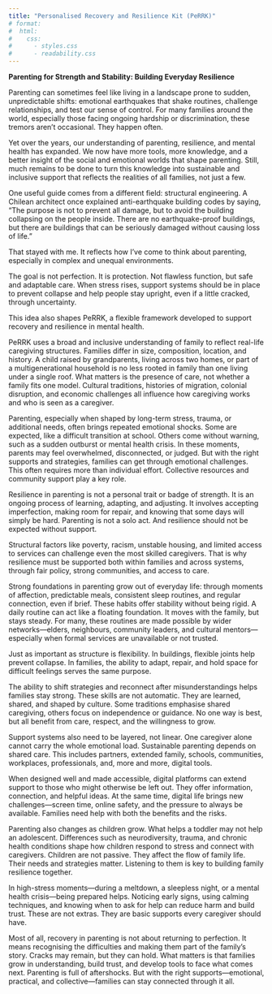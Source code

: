 ```yaml
---
title: "Personalised Recovery and Resilience Kit (PeRRK)"
# format: 
#  html:
#    css:
#      - styles.css
#      - readability.css
---
```


**Parenting for Strength and Stability: Building Everyday Resilience**

Parenting can sometimes feel like living in a landscape prone to sudden, unpredictable shifts: emotional earthquakes that shake routines, challenge relationships, and test our sense of control. For many families around the world, especially those facing ongoing hardship or discrimination, these tremors aren’t occasional. They happen often.

Yet over the years, our understanding of parenting, resilience, and mental health has expanded. We now have more tools, more knowledge, and a better insight of the social and emotional worlds that shape parenting. Still, much remains to be done to turn this knowledge into sustainable and inclusive support that reflects the realities of all families, not just a few.

One useful guide comes from a different field: structural engineering. A Chilean architect once explained anti-earthquake building codes by saying, “The purpose is not to prevent all damage, but to avoid the building collapsing on the people inside. There are no earthquake-proof buildings, but there are buildings that can be seriously damaged without causing loss of life.”

That stayed with me. It reflects how I’ve come to think about parenting, especially in complex and unequal environments.

The goal is not perfection. It is protection. Not flawless function, but safe and adaptable care. When stress rises, support systems should be in place to prevent collapse and help people stay upright, even if a little cracked, through uncertainty.

This idea also shapes PeRRK, a flexible framework developed to support recovery and resilience in mental health.

PeRRK uses a broad and inclusive understanding of family to reflect real-life caregiving structures. Families differ in size, composition, location, and history. A child raised by grandparents, living across two homes, or part of a multigenerational household is no less rooted in family than one living under a single roof. What matters is the presence of care, not whether a family fits one model. Cultural traditions, histories of migration, colonial disruption, and economic challenges all influence how caregiving works and who is seen as a caregiver.

Parenting, especially when shaped by long-term stress, trauma, or additional needs, often brings repeated emotional shocks. Some are expected, like a difficult transition at school. Others come without warning, such as a sudden outburst or mental health crisis. In these moments, parents may feel overwhelmed, disconnected, or judged. But with the right supports and strategies, families can get through emotional challenges. This often requires more than individual effort. Collective resources and community support play a key role.

Resilience in parenting is not a personal trait or badge of strength. It is an ongoing process of learning, adapting, and adjusting. It involves accepting imperfection, making room for repair, and knowing that some days will simply be hard. Parenting is not a solo act. And resilience should not be expected without support.

Structural factors like poverty, racism, unstable housing, and limited access to services can challenge even the most skilled caregivers. That is why resilience must be supported both within families and across systems, through fair policy, strong communities, and access to care.

Strong foundations in parenting grow out of everyday life: through moments of affection, predictable meals, consistent sleep routines, and regular connection, even if brief. These habits offer stability without being rigid. A daily routine can act like a floating foundation. It moves with the family, but stays steady. For many, these routines are made possible by wider networks—elders, neighbours, community leaders, and cultural mentors—especially when formal services are unavailable or not trusted.

Just as important as structure is flexibility. In buildings, flexible joints help prevent collapse. In families, the ability to adapt, repair, and hold space for difficult feelings serves the same purpose.

The ability to shift strategies and reconnect after misunderstandings helps families stay strong. These skills are not automatic. They are learned, shared, and shaped by culture. Some traditions emphasise shared caregiving, others focus on independence or guidance. No one way is best, but all benefit from care, respect, and the willingness to grow.

Support systems also need to be layered, not linear. One caregiver alone cannot carry the whole emotional load. Sustainable parenting depends on shared care. This includes partners, extended family, schools, communities, workplaces, professionals, and, more and more, digital tools.

When designed well and made accessible, digital platforms can extend support to those who might otherwise be left out. They offer information, connection, and helpful ideas. At the same time, digital life brings new challenges—screen time, online safety, and the pressure to always be available. Families need help with both the benefits and the risks.

Parenting also changes as children grow. What helps a toddler may not help an adolescent. Differences such as neurodiversity, trauma, and chronic health conditions shape how children respond to stress and connect with caregivers. Children are not passive. They affect the flow of family life. Their needs and strategies matter. Listening to them is key to building family resilience together.

In high-stress moments—during a meltdown, a sleepless night, or a mental health crisis—being prepared helps. Noticing early signs, using calming techniques, and knowing when to ask for help can reduce harm and build trust. These are not extras. They are basic supports every caregiver should have.

Most of all, recovery in parenting is not about returning to perfection. It means recognising the difficulties and making them part of the family’s story. Cracks may remain, but they can hold. What matters is that families grow in understanding, build trust, and develop tools to face what comes next. Parenting is full of aftershocks. But with the right supports—emotional, practical, and collective—families can stay connected through it all.